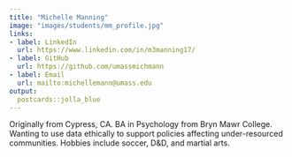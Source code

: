```yaml
---
title: "Michelle Manning"
image: "images/students/mm_profile.jpg"
links:
- label: LinkedIn
  url: https://www.linkedin.com/in/m3manning17/
- label: GitHub
  url: https://github.com/umassmichmann
- label: Email
  url: mailto:michellemann@umass.edu
output: 
  postcards::jolla_blue
---
```

 
Originally from Cypress, CA. BA in Psychology from Bryn Mawr College. Wanting to use data ethically to support policies affecting under-resourced communities. Hobbies include soccer, D&D, and martial arts. 
